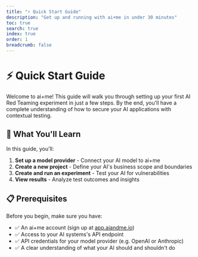 ```yaml
---
title: "⚡ Quick Start Guide"
description: "Get up and running with ai+me in under 30 minutes"
toc: true
search: true
index: true
order: 1
breadcrumb: false
---
```


# ⚡ Quick Start Guide

Welcome to ai+me! This guide will walk you through setting up your first AI Red Teaming experiment in just a few steps. By the end, you'll have a complete understanding of how to secure your AI applications with contextual testing.

## 🎯 What You'll Learn

In this guide, you'll:

1. **Set up a model provider** - Connect your AI model to ai+me
2. **Create a new project** - Define your AI's business scope and boundaries
3. **Create and run an experiment** - Test your AI for vulnerabilities
4. **View results** - Analyze test outcomes and insights

## 📋 Prerequisites

Before you begin, make sure you have:

- ✅ An ai+me account (sign up at [app.aiandme.io](https://app.aiandme.io))
- ✅ Access to your AI systems's API endpoint
- ✅ API credentials for your model provider (e.g. OpenAI or Anthropic)
- ✅ A clear understanding of what your AI should and shouldn't do
